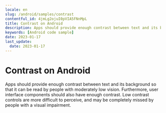```yaml
---
locale: en
slug: /android/samples/contrast
contentful_id: 4jmLg2ojuI0pVIA5FNnMpL
title: Contrast on Android
description: Apps should provide enough contrast between text and its background so that it can be read by people with moderately low vision.
keywords: [Android code sample]
date: 2023-01-17
last_update:
  date: 2023-01-17
---
```


# Contrast on Android

Apps should provide enough contrast between text and its background so that it can be read by people with moderately low vision. Furthermore, user interface components should also have enough contrast. Low contrast controls are more difficult to perceive, and may be completely missed by people with a visual impairment.

<CodeSample id="screen-contrast" locale="en" platform="android"/>
